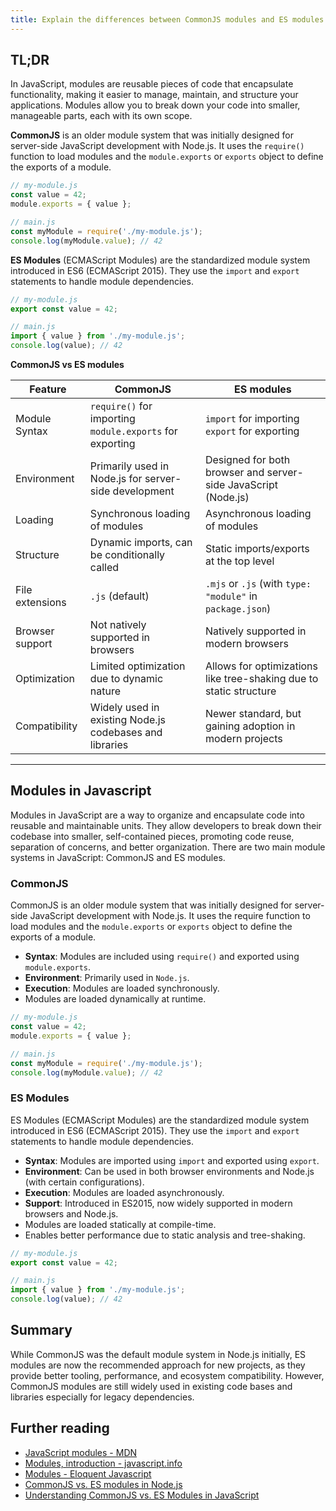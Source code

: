 ```yaml
---
title: Explain the differences between CommonJS modules and ES modules in JavaScript
---
```


## TL;DR

In JavaScript, modules are reusable pieces of code that encapsulate functionality, making it easier to manage, maintain, and structure your applications. Modules allow you to break down your code into smaller, manageable parts, each with its own scope.

**CommonJS** is an older module system that was initially designed for server-side JavaScript development with Node.js. It uses the `require()` function to load modules and the `module.exports` or `exports` object to define the exports of a module.

```js
// my-module.js
const value = 42;
module.exports = { value };

// main.js
const myModule = require('./my-module.js');
console.log(myModule.value); // 42
```

**ES Modules** (ECMAScript Modules) are the standardized module system introduced in ES6 (ECMAScript 2015). They use the `import` and `export` statements to handle module dependencies.

```js
// my-module.js
export const value = 42;

// main.js
import { value } from './my-module.js';
console.log(value); // 42
```

**CommonJS vs ES modules**

| Feature | CommonJS | ES modules |
| --- | --- | --- |
| Module Syntax | `require()` for importing `module.exports` for exporting | `import` for importing `export` for exporting |
| Environment | Primarily used in Node.js for server-side development | Designed for both browser and server-side JavaScript (Node.js) |
| Loading | Synchronous loading of modules | Asynchronous loading of modules |
| Structure | Dynamic imports, can be conditionally called | Static imports/exports at the top level |
| File extensions | `.js` (default) | `.mjs` or `.js` (with `type: "module"` in `package.json`) |
| Browser support | Not natively supported in browsers | Natively supported in modern browsers |
| Optimization | Limited optimization due to dynamic nature | Allows for optimizations like tree-shaking due to static structure |
| Compatibility | Widely used in existing Node.js codebases and libraries | Newer standard, but gaining adoption in modern projects |

---

## Modules in Javascript

Modules in JavaScript are a way to organize and encapsulate code into reusable and maintainable units. They allow developers to break down their codebase into smaller, self-contained pieces, promoting code reuse, separation of concerns, and better organization. There are two main module systems in JavaScript: CommonJS and ES modules.

### CommonJS

CommonJS is an older module system that was initially designed for server-side JavaScript development with Node.js. It uses the require function to load modules and the `module.exports` or `exports` object to define the exports of a module.

- **Syntax**: Modules are included using `require()` and exported using `module.exports`.
- **Environment**: Primarily used in `Node.js`.
- **Execution**: Modules are loaded synchronously.
- Modules are loaded dynamically at runtime.

```js
// my-module.js
const value = 42;
module.exports = { value };

// main.js
const myModule = require('./my-module.js');
console.log(myModule.value); // 42
```

### ES Modules

ES Modules (ECMAScript Modules) are the standardized module system introduced in ES6 (ECMAScript 2015). They use the `import` and `export` statements to handle module dependencies.

- **Syntax**: Modules are imported using `import` and exported using `export`.
- **Environment**: Can be used in both browser environments and Node.js (with certain configurations).
- **Execution**: Modules are loaded asynchronously.
- **Support**: Introduced in ES2015, now widely supported in modern browsers and Node.js.
- Modules are loaded statically at compile-time.
- Enables better performance due to static analysis and tree-shaking.

```js
// my-module.js
export const value = 42;

// main.js
import { value } from './my-module.js';
console.log(value); // 42
```

## Summary

While CommonJS was the default module system in Node.js initially, ES modules are now the recommended approach for new projects, as they provide better tooling, performance, and ecosystem compatibility. However, CommonJS modules are still widely used in existing code bases and libraries especially for legacy dependencies.

## Further reading

- [JavaScript modules - MDN](https://developer.mozilla.org/en-US/docs/Web/JavaScript/Guide/Modules)
- [Modules, introduction - javascript.info](https://javascript.info/modules-intro)
- [Modules - Eloquent Javascript](https://eloquentjavascript.net/10_modules.html)
- [CommonJS vs. ES modules in Node.js](https://blog.logrocket.com/commonjs-vs-es-modules-node-js/)
- [Understanding CommonJS vs. ES Modules in JavaScript](https://www.syncfusion.com/blogs/post/js-commonjs-vs-es-modules)
